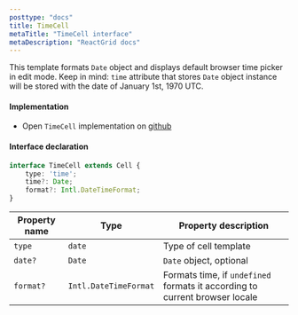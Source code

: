 ```yaml
---
posttype: "docs"
title: TimeCell
metaTitle: "TimeCell interface"
metaDescription: "ReactGrid docs"
---
```


This template formats `Date` object and displays default browser time picker in edit mode.
Keep in mind: `time` attribute that stores `Date` object instance will be stored with the date of January 1st, 1970 UTC.

#### Implementation

 - Open `TimeCell` implementation on <a href="https://github.com/silevis/reactgrid/blob/develop/src/lib/CellTemplates/TimeCellTemplate.tsx" target="_blank"> github <i className="fas fa-external-link-alt fa-xs pl-1"></i></a>

#### Interface declaration 

```ts
interface TimeCell extends Cell {
    type: 'time';
    time?: Date;
    format?: Intl.DateTimeFormat;
}
```

| Property name     | Type                      | Property description | 
| ------------      | -------------             | -------------------- |
| `type`            | `date`                    | Type of cell template | 
| `date?`           | `Date`                    | `Date` object, optional | 
| `format?`         | `Intl.DateTimeFormat`     | Formats time, if `undefined` formats it according to current browser locale | 
